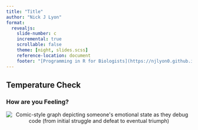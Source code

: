 ```yaml
---
title: "Title"
author: "Nick J Lyon"
format: 
  revealjs: 
    slide-number: c
    incremental: true
    scrollable: false
    theme: [night, slides.scss]
    reference-location: document
    footer: "[Programming in R for Biologists](https://njlyon0.github.io/teach_r-for-bio/)"
---
```


## [Temperature Check]{.purple}

### How are you Feeling?

<p align="center">
<img src="comics/debugging.png" alt="Comic-style graph depicting someone's emotional state as they debug code (from initial struggle and defeat to eventual triumph)">
</p>


